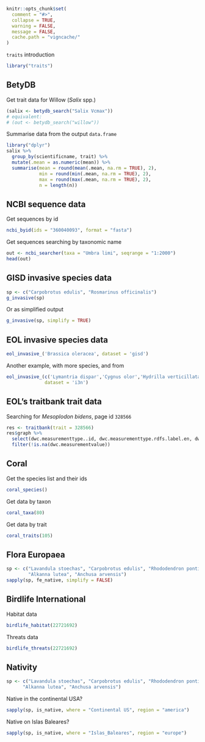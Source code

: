 <!--
%\VignetteEngine{knitr::knitr}
%\VignetteIndexEntry{traits Intro}
%\VignetteEncoding{UTF-8}
-->

```r
knitr::opts_chunk$set(
  comment = "#>",
  collapse = TRUE,
  warning = FALSE,
  message = FALSE,
  cache.path = "vigncache/"
)
```

`traits` introduction

```r
library("traits")
```

## BetyDB

Get trait data for Willow (_Salix_ spp.)

```r
(salix <- betydb_search("Salix Vcmax"))
# equivalent: 
# (out <- betydb_search("willow"))
```

Summarise data from the output `data.frame`

```r
library("dplyr")
salix %>%
  group_by(scientificname, trait) %>%
  mutate(.mean = as.numeric(mean)) %>%
  summarise(mean = round(mean(.mean, na.rm = TRUE), 2),
            min = round(min(.mean, na.rm = TRUE), 2),
            max = round(max(.mean, na.rm = TRUE), 2),
            n = length(n))

```

## NCBI sequence data

Get sequences by id

```r
ncbi_byid(ids = "360040093", format = "fasta")
```

Get sequences searching by taxonomic name

```r
out <- ncbi_searcher(taxa = "Umbra limi", seqrange = "1:2000")
head(out)
```

## GISD invasive species data

```r
sp <- c("Carpobrotus edulis", "Rosmarinus officinalis")
g_invasive(sp)
```

Or as simplified output

```r
g_invasive(sp, simplify = TRUE)
```

## EOL invasive species data

```r
eol_invasive_('Brassica oleracea', dataset = 'gisd')
```

Another example, with more species, and from 

```r
eol_invasive_(c('Lymantria dispar','Cygnus olor','Hydrilla verticillata','Pinus concolor'),
              dataset = 'i3n')
```

## EOL's traitbank trait data

Searching for _Mesoplodon bidens_, page id `328566`

```r
res <- traitbank(trait = 328566)
res$graph %>% 
  select(dwc.measurementtype..id, dwc.measurementtype.rdfs.label.en, dwc.measurementvalue) %>% 
  filter(!is.na(dwc.measurementvalue))
```

## Coral

Get the species list and their ids

```r
coral_species()
```

Get data by taxon

```r
coral_taxa(80)
```

Get data by trait

```r
coral_traits(105)
```

## Flora Europaea

```r
sp <- c("Lavandula stoechas", "Carpobrotus edulis", "Rhododendron ponticum",
        "Alkanna lutea", "Anchusa arvensis")
sapply(sp, fe_native, simplify = FALSE)
```

## Birdlife International

Habitat data

```r
birdlife_habitat(22721692)
```

Threats data

```r
birdlife_threats(22721692)
```

## Nativity

```r
sp <- c("Lavandula stoechas", "Carpobrotus edulis", "Rhododendron ponticum",
      "Alkanna lutea", "Anchusa arvensis")
```

Native in the continental USA?

```r
sapply(sp, is_native, where = "Continental US", region = "america")
```

Native on Islas Baleares?

```r
sapply(sp, is_native, where = "Islas_Baleares", region = "europe")
```
